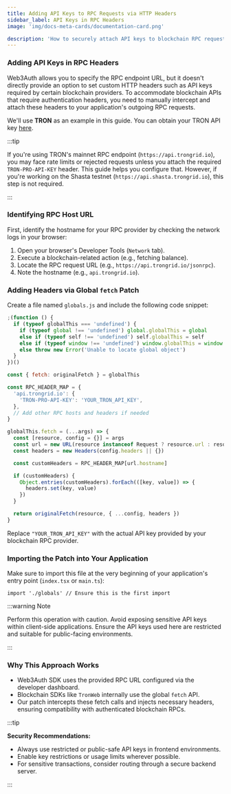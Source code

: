 ```yaml
---
title: Adding API Keys to RPC Requests via HTTP Headers
sidebar_label: API Keys in RPC Headers
image: 'img/docs-meta-cards/documentation-card.png'

description: 'How to securely attach API keys to blockchain RPC requests | Embedded Wallets'
---
```


### Adding API Keys in RPC Headers

Web3Auth allows you to specify the RPC endpoint URL, but it doesn't directly provide an option to set custom HTTP headers such as API keys required by certain blockchain providers. To accommodate blockchain APIs that require authentication headers, you need to manually intercept and attach these headers to your application's outgoing RPC requests.

We'll use **TRON** as an example in this guide. You can obtain your TRON API key [here](https://developers.tron.network/reference/select-network).

:::tip

If you're using TRON's mainnet RPC endpoint (`https://api.trongrid.io`), you may face rate limits or rejected requests unless you attach the required `TRON-PRO-API-KEY` header. This guide helps you configure that. However, if you're working on the Shasta testnet (`https://api.shasta.trongrid.io`), this step is not required.

:::

### Identifying RPC Host URL

First, identify the hostname for your RPC provider by checking the network logs in your browser:

1. Open your browser's Developer Tools (`Network` tab).
2. Execute a blockchain-related action (e.g., fetching balance).
3. Locate the RPC request URL (e.g., `https://api.trongrid.io/jsonrpc`).
4. Note the hostname (e.g., `api.trongrid.io`).

### Adding Headers via Global `fetch` Patch

Create a file named `globals.js` and include the following code snippet:

```jsx title="globals.js"
;(function () {
  if (typeof globalThis === 'undefined') {
    if (typeof global !== 'undefined') global.globalThis = global
    else if (typeof self !== 'undefined') self.globalThis = self
    else if (typeof window !== 'undefined') window.globalThis = window
    else throw new Error('Unable to locate global object')
  }
})()

const { fetch: originalFetch } = globalThis

const RPC_HEADER_MAP = {
  'api.trongrid.io': {
    'TRON-PRO-API-KEY': 'YOUR_TRON_API_KEY',
  },
  // Add other RPC hosts and headers if needed
}

globalThis.fetch = (...args) => {
  const [resource, config = {}] = args
  const url = new URL(resource instanceof Request ? resource.url : resource)
  const headers = new Headers(config.headers || {})

  const customHeaders = RPC_HEADER_MAP[url.hostname]

  if (customHeaders) {
    Object.entries(customHeaders).forEach(([key, value]) => {
      headers.set(key, value)
    })
  }

  return originalFetch(resource, { ...config, headers })
}
```

Replace `"YOUR_TRON_API_KEY"` with the actual API key provided by your blockchain RPC provider.

### Importing the Patch into Your Application

Make sure to import this file at the very beginning of your application's entry point (`index.tsx` or `main.ts`):

```tsx
import './globals' // Ensure this is the first import
```

:::warning Note

Perform this operation with caution. Avoid exposing sensitive API keys within client-side applications. Ensure the API keys used here are restricted and suitable for public-facing environments.

:::

### Why This Approach Works

- Web3Auth SDK uses the provided RPC URL configured via the developer dashboard.
- Blockchain SDKs like `TronWeb` internally use the global `fetch` API.
- Our patch intercepts these fetch calls and injects necessary headers, ensuring compatibility with authenticated blockchain RPCs.

:::tip

**Security Recommendations:**

- Always use restricted or public-safe API keys in frontend environments.
- Enable key restrictions or usage limits wherever possible.
- For sensitive transactions, consider routing through a secure backend server.

:::
